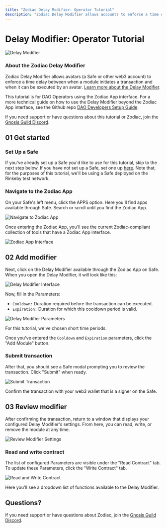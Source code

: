 ---
title: "Zodiac Delay Modifier: Operator Tutorial"
description: "Zodiac Delay Modifier allows accounts to enforce a time delay between when a module initiates a transaction and when it can be executed."
---

# Delay Modifier: Operator Tutorial

![Delay Modifier](/Delay-modifier.png)

### About the Zodiac Delay Modifier

Zodiac Delay Modifier allows avatars (a Safe or other web3 account) to enforce a time delay between when a module initiates a transaction and when it can be executed by an avatar. [Learn more about the Delay Modifier](/documentation/delay-modifier).

This tutorial is for DAO Operators using the Zodiac App interface. For a more technical guide on how to use the Delay Modifier beyond the Zodiac App interface, see the Github repo [DAO Developers Setup Guide](https://github.com/gnosisguild/zodiac-modifier-delay/blob/main/docs/setup_guide.md).

If you need support or have questions about this tutorial or Zodiac, join the [Gnosis Guild Discord](https://discord.gg/cBhTCDXAqY).

## 01 Get started

### Set Up a Safe

If you've already set up a Safe you'd like to use for this tutorial, skip to the next step below. If you have not set up a Safe, set one up [here](https://safe.global). Note that, for the purposes of this tutorial, we'll be using a Safe deployed on the Rinkeby test network. 

### Navigate to the Zodiac App

On your Safe's left menu, click the APPS option. Here you'll find apps available through Safe. Search or scroll until you find the Zodiac App.

![Navigate to Zodiac App](/Nav1.png)

Once entering the Zodiac App, you'll see the current Zodiac-compliant collection of tools that have a Zodiac App interface.

![Zodiac App Interface](/Nav2.png)

## 02 Add modifier

Next, click on the Delay Modifier available through the Zodiac App on Safe. When you open the Delay Modifier, it will look like this:

![Delay Modifier Interface](/Delay01.png)

Now, fill in the Parameters:

- `Cooldown:` Duration required before the transaction can be executed.
- `Expiration:` Duration for which this cooldown period is valid.

![Delay Modifier Parameters](/Delay02.png)

For this tutorial, we've chosen short time periods.

Once you've entered the `Cooldown` and `Expiration` parameters, click the "Add Module" button.

### Submit transaction

After that, you should see a Safe modal prompting you to review the transaction. Click "Submit" when ready.

![Submit Transaction](/Delay03.png)

Confirm the transaction with your web3 wallet that is a signer on the Safe.

## 03 Review modifier

After confirming the transaction, return to a window that displays your configured Delay Modifier's settings. From here, you can read, write, or remove the module at any time.

![Review Modifier Settings](/Delay04.png)

### Read and write contract

The list of configured Parameters are visible under the "Read Contract" tab. To update these Parameters, click the "Write Contract" tab.

![Read and Write Contract](/Delay05.png)

Here you'll see a dropdown list of functions available to the Delay Modifier.

## Questions?

If you need support or have questions about Zodiac, join the [Gnosis Guild Discord](https://discord.gnosisguild.org).